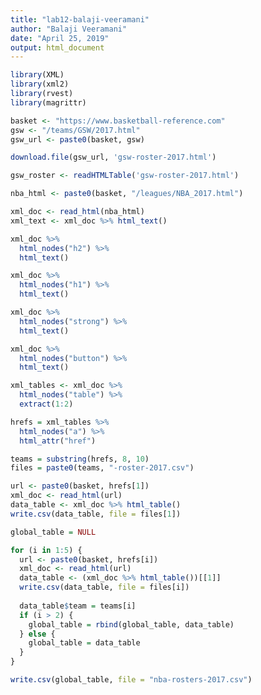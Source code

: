 ```yaml
---
title: "lab12-balaji-veeramani"
author: "Balaji Veeramani"
date: "April 25, 2019"
output: html_document
---
```


```r
library(XML)
library(xml2)
library(rvest)
library(magrittr)
```

```r
basket <- "https://www.basketball-reference.com"
gsw <- "/teams/GSW/2017.html"
gsw_url <- paste0(basket, gsw)

download.file(gsw_url, 'gsw-roster-2017.html')

gsw_roster <- readHTMLTable('gsw-roster-2017.html')
```

```r
nba_html <- paste0(basket, "/leagues/NBA_2017.html")

xml_doc <- read_html(nba_html)
xml_text <- xml_doc %>% html_text()
```

```r
xml_doc %>%
  html_nodes("h2") %>%
  html_text() 

xml_doc %>%
  html_nodes("h1") %>%
  html_text() 

xml_doc %>%
  html_nodes("strong") %>%
  html_text() 

xml_doc %>%
  html_nodes("button") %>%
  html_text() 
```

```r
xml_tables <- xml_doc %>%
  html_nodes("table") %>%
  extract(1:2)

hrefs = xml_tables %>% 
  html_nodes("a") %>%
  html_attr("href")

teams = substring(hrefs, 8, 10)
files = paste0(teams, "-roster-2017.csv")

url <- paste0(basket, hrefs[1])
xml_doc <- read_html(url)
data_table <- xml_doc %>% html_table()
write.csv(data_table, file = files[1])
```

```r
global_table = NULL

for (i in 1:5) {
  url <- paste0(basket, hrefs[i])
  xml_doc <- read_html(url)
  data_table <- (xml_doc %>% html_table())[[1]]
  write.csv(data_table, file = files[i])
  
  data_table$team = teams[i]
  if (i > 2) {
    global_table = rbind(global_table, data_table)
  } else {
    global_table = data_table
  }
}

write.csv(global_table, file = "nba-rosters-2017.csv")

```
